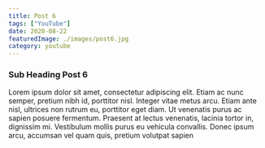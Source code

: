 ```yaml
---
title: Post 6
tags: ["YouTube"]
date: 2020-08-22
featuredImage: ./images/post6.jpg
category: youtube
---
```


### Sub Heading Post 6

Lorem ipsum dolor sit amet, consectetur adipiscing elit. Etiam ac nunc semper, pretium nibh id, porttitor nisl. Integer vitae metus arcu. Etiam ante nisl, ultrices non rutrum eu, porttitor eget diam. Ut venenatis purus ac sapien posuere fermentum. Praesent at lectus venenatis, lacinia tortor in, dignissim mi. Vestibulum mollis purus eu vehicula convallis. Donec ipsum arcu, accumsan vel quam quis, pretium volutpat sapien

<YouTube id="7sbbb7Dt3D8" />